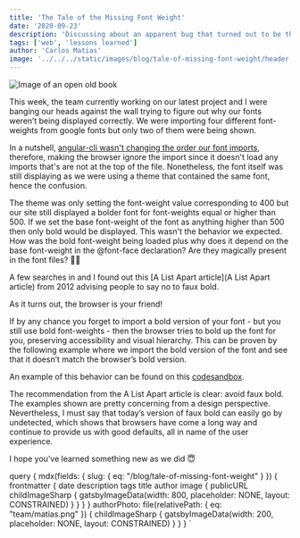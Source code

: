 ```yaml
---
title: 'The Tale of the Missing Font Weight'
date: '2020-09-23'
description: 'Discussing about an apparent bug that turned out to be the browser just helping out'
tags: ['web', 'lessons learned']
author: 'Carlos Matias'
image: '../../../static/images/blog/tale-of-missing-font-weight/header.jpeg'
---
```



<Image
  src="blog/tale-of-missing-font-weight/header.jpeg"
  alt="Image of an open old book"
  caption="Photo by Adam Nieścioruk on Unsplash"
/>

This week, the team currently working on our latest project and I were banging our heads against the wall trying to figure out why our fonts weren’t being displayed correctly. We were importing four different font-weights from google fonts but only two of them were being shown.

In a nutshell, [angular-cli wasn't changing the order our font imports](https://github.com/angular/angular-cli/pull/17431), therefore, making the browser ignore the import since it doesn't load any imports that's are not at the top of the file. Nonetheless, the font itself was still displaying as we were using a theme that contained the same font, hence the confusion.

The theme was only setting the font-weight value corresponding to 400 but our site still displayed a bolder font for font-weights equal or higher than 500. If we set the base font-weight of the font as anything higher than 500 then only bold would be displayed. This wasn't the behavior we expected. How was the bold font-weight being loaded plus why does it depend on the base font-weight in the @font-face declaration? Are they magically present in the font files? 🧙‍♂️

A few searches in and I found out this [A List Apart article](A List Apart article) from 2012 advising people to say no to faux bold.

As it turns out, the browser is your friend!

If by any chance you forget to import a bold version of your font - but you still use bold font-weights - then the browser tries to bold up the font for you, preserving accessibility and visual hierarchy. This can be proven by the following example where we import the bold version of the font and see that it doesn’t match the browser’s bold version.

An example of this behavior can be found on this [codesandbox](https://codesandbox.io/s/browser-faux-bold-kooq9?from-embed).

The recommendation from the A List Apart article is clear: avoid faux bold. The examples shown are pretty concerning from a design perspective. Nevertheless, I must say that today’s version of faux bold can easily go by undetected, which shows that browsers have come a long way and continue to provide us with good defaults, all in name of the user experience.

I hope you’ve learned something new as we did 😇

  query {
    mdx(fields: { slug: { eq: "/blog/tale-of-missing-font-weight" } }) {
      frontmatter {
        date
        description
        tags
        title
        author
        image {
          publicURL
          childImageSharp {
            gatsbyImageData(width: 800, placeholder: NONE, layout: CONSTRAINED)
          }
        }
      }
    }
    authorPhoto: file(relativePath: { eq: "team/matias.png" }) {
      childImageSharp {
        gatsbyImageData(width: 200, placeholder: NONE, layout: CONSTRAINED)
      }
    }
  }
`

